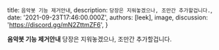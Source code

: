 
  title: `음악봇 기능 제거안내`,
  description: `당장은 지워놓겠으나, 조만간 추가할겁니다.`,
  date: '2021-09-23T17:46:00.000Z',
  authors: [leek],
  image,
  discussion: 'https://discord.gg/mN2ZttmZF6',
}

<!--excerpt-->
**음악봇 기능 제거안내**
당장은 지워놓겠으나, 조만간 추가할겁니다.
